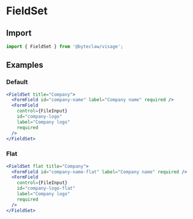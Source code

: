 # FieldSet

## Import

```js transpile=false
import { FieldSet } from '@byteclaw/visage';
```

## Examples

### Default

```jsx live=true
<FieldSet title="Company">
  <FormField id="company-name" label="Company name" required />
  <FormField
    control={FileInput}
    id="company-logo"
    label="Company logo"
    required
  />
</FieldSet>
```

### Flat

```jsx live=true
<FieldSet flat title="Company">
  <FormField id="company-name-flat" label="Company name" required />
  <FormField
    control={FileInput}
    id="company-logo-flat"
    label="Company logo"
    required
  />
</FieldSet>
```
